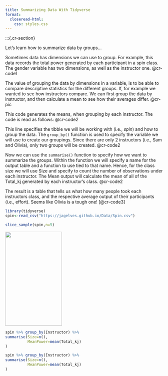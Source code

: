 ```yaml
---
title: Summarizing Data With Tidyverse
format: 
  closeread-html:
    css: styles.css
---
```


:::{.cr-section}

Let's learn how to summarize data by groups...

Sometimes data has dimensions we can use to group. For example, this data records the total power generated by each participant in a spin class. The gender variable has two dimensions, as well as the instructor one. @cr-code1

The value of grouping the data by dimensions in a variable, is to be able to compare descriptive statistics for the different groups. If, for example we wanted to see how instructors compare. We can first group the data by instructor, and then calculate a mean to see how their averages differ. @cr-pic

This code generates the means, when grouping by each instructor. The code is read as follows: @cr-code2

This line specifies the tibble we will be working with (i.e., *spin*) and how to group the data. The `group_by()` function is used to specify the variable we will use to create our groupings. Since there are only 2 instructors (i.e., Sam and Olivia), only two groups will be created. [@cr-code2]{hlz="1"}

Now we can use the `summarise()` function to specify how we want to summarize the groups. Within the function we will specify a name for the output table and a function to use tied to that name. Hence, for the class size we will use Size and specify to count the number of observations under each instructor. The Mean output will calculate the mean of all of the Total_kj generated by each instructor's class. [@cr-code2]{hlz="2-3"}

The result is a table that tells us what how many people took each instructors class, and the respective average output of their participants (i.e., effort). Seems like Olivia is a tough one! [@cr-code3]

:::{#cr-code1}
```r
library(tidyverse)
spin<-read_csv("https://jagelves.github.io/Data/Spin.csv")
```

```r
slice_sample(spin,n=5)
```
:::

::: {#cr-pic}
![](inst.png){width=60% height=300px fig-align="center"}

:::

:::{#cr-code2}
```r
spin %>% group_by(Instructor) %>% 
summarise(Size=n(),
          MeanPower=mean(Total_kj)
)
```
:::

:::{#cr-code3}
```r
spin %>% group_by(Instructor) %>% 
summarise(Size=n(),
          MeanPower=mean(Total_kj)
)
```
:::